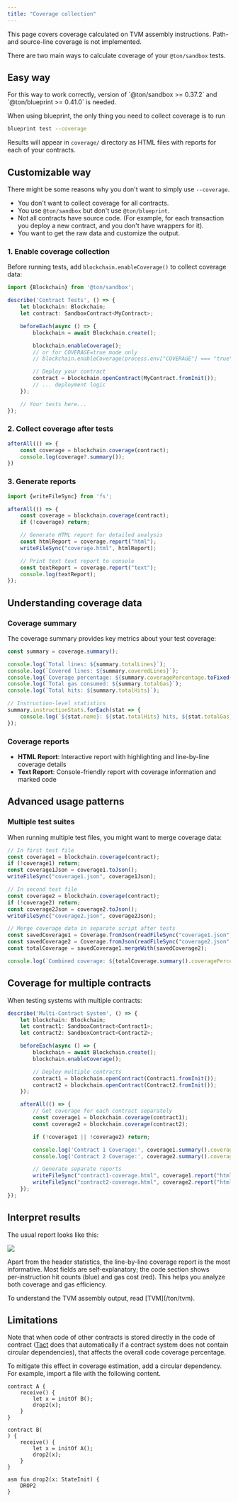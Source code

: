 ```yaml
---
title: "Coverage collection"
---
```



<Aside>
  This page covers coverage calculated on TVM assembly instructions. Path- and source-line coverage is not implemented.
</Aside>

There are two main ways to calculate coverage of your `@ton/sandbox` tests.

## Easy way

<Aside
  type="caution"
  title="Library compatibility"
>
  For this way to work correctly, version of `@ton/sandbox >= 0.37.2` and `@ton/blueprint >= 0.41.0` is needed.
</Aside>

When using blueprint, the only thing you need to collect coverage is to run

```bash
blueprint test --coverage
```

Results will appear in `coverage/` directory as HTML files with reports for each of your contracts.

## Customizable way

There might be some reasons why you don't want to simply use `--coverage`.

- You don't want to collect coverage for all contracts.
- You use `@ton/sandbox` but don't use `@ton/blueprint`.
- Not all contracts have source code. (For example, for each transaction you deploy a new contract, and you don't have wrappers for it).
- You want to get the raw data and customize the output.

### 1. Enable coverage collection

Before running tests, add `blockchain.enableCoverage()` to collect coverage data:

```typescript
import {Blockchain} from '@ton/sandbox';

describe('Contract Tests', () => {
    let blockchain: Blockchain;
    let contract: SandboxContract<MyContract>;

    beforeEach(async () => {
        blockchain = await Blockchain.create();

        blockchain.enableCoverage();
        // or for COVERAGE=true mode only
        // blockchain.enableCoverage(process.env["COVERAGE"] === "true");

        // Deploy your contract
        contract = blockchain.openContract(MyContract.fromInit());
        // ... deployment logic
    });

    // Your tests here...
});
```

### 2. Collect coverage after tests

```typescript
afterAll(() => {
    const coverage = blockchain.coverage(contract);
    console.log(coverage?.summary());
})
```

### 3. Generate reports

```typescript
import {writeFileSync} from 'fs';

afterAll(() => {
    const coverage = blockchain.coverage(contract);
    if (!coverage) return;

    // Generate HTML report for detailed analysis
    const htmlReport = coverage.report("html");
    writeFileSync("coverage.html", htmlReport);

    // Print text text report to console
    const textReport = coverage.report("text");
    console.log(textReport);
});
```

## Understanding coverage data

### Coverage summary

The coverage summary provides key metrics about your test coverage:

```typescript
const summary = coverage.summary();

console.log(`Total lines: ${summary.totalLines}`);
console.log(`Covered lines: ${summary.coveredLines}`);
console.log(`Coverage percentage: ${summary.coveragePercentage.toFixed(2)}%`);
console.log(`Total gas consumed: ${summary.totalGas}`);
console.log(`Total hits: ${summary.totalHits}`);

// Instruction-level statistics
summary.instructionStats.forEach(stat => {
    console.log(`${stat.name}: ${stat.totalHits} hits, ${stat.totalGas} gas, avg ${stat.avgGas}`);
});
```

### Coverage reports

- **HTML Report**: Interactive report with highlighting and line-by-line coverage details
- **Text Report**: Console-friendly report with coverage information and marked code

## Advanced usage patterns

### Multiple test suites

When running multiple test files, you might want to merge coverage data:

```typescript
// In first test file
const coverage1 = blockchain.coverage(contract);
if (!coverage1) return;
const coverage1Json = coverage1.toJson();
writeFileSync("coverage1.json", coverage1Json);

// In second test file
const coverage2 = blockchain.coverage(contract);
if (!coverage2) return;
const coverage2Json = coverage2.toJson();
writeFileSync("coverage2.json", coverage2Json);

// Merge coverage data in separate script after tests
const savedCoverage1 = Coverage.fromJson(readFileSync("coverage1.json", "utf-8"));
const savedCoverage2 = Coverage.fromJson(readFileSync("coverage2.json", "utf-8"));
const totalCoverage = savedCoverage1.mergeWith(savedCoverage2);

console.log(`Combined coverage: ${totalCoverage.summary().coveragePercentage}%`);
```

## Coverage for multiple contracts

When testing systems with multiple contracts:

```typescript not runnable
describe('Multi-Contract System', () => {
    let blockchain: Blockchain;
    let contract1: SandboxContract<Contract1>;
    let contract2: SandboxContract<Contract2>;

    beforeEach(async () => {
        blockchain = await Blockchain.create();
        blockchain.enableCoverage();

        // Deploy multiple contracts
        contract1 = blockchain.openContract(Contract1.fromInit());
        contract2 = blockchain.openContract(Contract2.fromInit());
    });

    afterAll(() => {
        // Get coverage for each contract separately
        const coverage1 = blockchain.coverage(contract1);
        const coverage2 = blockchain.coverage(contract2);

        if (!coverage1 || !coverage2) return;

        console.log('Contract 1 Coverage:', coverage1.summary().coveragePercentage);
        console.log('Contract 2 Coverage:', coverage2.summary().coveragePercentage);

        // Generate separate reports
        writeFileSync("contract1-coverage.html", coverage1.report("html"));
        writeFileSync("contract2-coverage.html", coverage2.report("html"));
    });
});
```

## Interpret results

The usual report looks like this:

<Image
  src="/resources/images/coverage-report.png"
/>

Apart from the header statistics, the line-by-line coverage report is the most informative. Most fields are self‑explanatory; the code section shows per‑instruction hit counts (blue) and gas cost (red). This helps you analyze both coverage and gas efficiency.

<Aside>
  To understand the TVM assembly output, read [TVM](/ton/tvm).
</Aside>

## Limitations

Note that when code of other contracts is stored directly in the code of contract ([Tact](/language/tact) does that automatically if a contract system does not contain circular dependencies), that affects the overall code coverage percentage.

To mitigate this effect in coverage estimation, add a circular dependency. For example, import a file with the following content.

```tact
contract A {
    receive() {
        let x = initOf B();
        drop2(x);
    }
}

contract B(
) {
    receive() {
        let x = initOf A();
        drop2(x);
    }
}

asm fun drop2(x: StateInit) {
    DROP2
}
```
